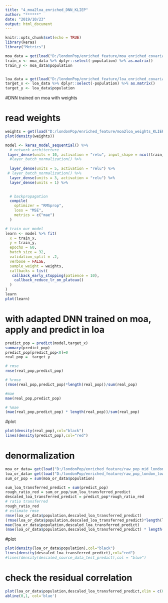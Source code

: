 ```yaml
---
title: "4_moa2loa_enriched_DNN_KLIEP"
author: "******"
date: "2019/10/23"
output: html_document
---
```


```r
knitr::opts_chunk$set(echo = TRUE)
library(keras)
library("Metrics")
```

```r
moa_data = get(load("D:/londonPop/enriched_feature/moa_enriched_covariates.Rdata"))
train_x <- moa_data %>% dplyr::select(-population) %>% as.matrix()
train_y <- moa_data$population


loa_data = get(load("D:/londonPop/enriched_feature/loa_enriched_covariates.Rdata"))
target_x <- loa_data %>% dplyr::select(-population) %>% as.matrix()
target_y <- loa_data$population

```

#DNN trained on moa with weights

# read weights
```r
weights = get(load("D:/londonPop/enriched_feature/moa2loa_weights_KLIEP.Rdata"))
plot(density(weights))
```


```r
model <- keras_model_sequential() %>%
  # network architecture
 layer_dense(units = 10, activation = "relu", input_shape = ncol(train_x)) %>%
  #layer_batch_normalization() %>%
  
  layer_dense(units = 5, activation = "relu") %>%
 # layer_batch_normalization() %>%
  layer_dense(units = 3, activation = "relu") %>%
  layer_dense(units = 1) %>%

  
  # backpropagation
  compile(
    optimizer = "RMSprop",
    loss = "MSE",
    metrics = c("mae")
  )

# train our model
learn <- model %>% fit(
  x = train_x,
  y = train_y,
  epochs = 60,
  batch_size = 32,
  validation_split = .2,
  verbose = FALSE,
  sample_weight = weights,
  callbacks = list(
   callback_early_stopping(patience = 10),
    callback_reduce_lr_on_plateau()
  )
)
learn
plot(learn)
```

# with adapted DNN trained on moa, apply and predict in loa

```r
predict_pop = predict(model,target_x)
summary(predict_pop)
predict_pop[predict_pop<0]=0
real_pop =  target_y

# rmse
rmse(real_pop,predict_pop)

# %rmse
(rmse(real_pop,predict_pop)*length(real_pop))/sum(real_pop)

#mae
mae(real_pop,predict_pop)

# %mae
(mae(real_pop,predict_pop) * length(real_pop))/sum(real_pop)
```

#plot
```r
plot(density(real_pop),col="black")
lines(density(predict_pop),col="red")
```

# denormalization
```r
moa_or_data= get(load("D:/londonPop/enriched_feature/raw_pop_mid_london.Rdata"))
loa_or_data= get(load("D:/londonPop/enriched_feature/raw_pop_london_low.Rdata"))
sum_or_pop = sum(moa_or_data$population)

sum_loa_transferred_predict = sum(predict_pop)
rough_ratio_red = sum_or_pop/sum_loa_transferred_predict
descaled_loa_transferred_predict = predict_pop*rough_ratio_red
# ratio transferred
rough_ratio_red
# estimate rmse
rmse(loa_or_data$population,descaled_loa_transferred_predict)
(rmse(loa_or_data$population,descaled_loa_transferred_predict)*length(loa_or_data$population))/sum(loa_or_data$population)
mae(loa_or_data$population,descaled_loa_transferred_predict)
(mae(loa_or_data$population,descaled_loa_transferred_predict) * length(loa_or_data$population))/sum(loa_or_data$population)


```

#plot
```r
plot(density(loa_or_data$population),col="black")
lines(density(descaled_loa_transferred_predict),col="red")
#lines(density(descaled_source_data_test_predict),col = "blue")
```


# check the residual correlation
```r
plot(loa_or_data$population,descaled_loa_transferred_predict,xlim = c(0,10000),ylim = c(0,10000))
abline(0,1, col='blue')
```
